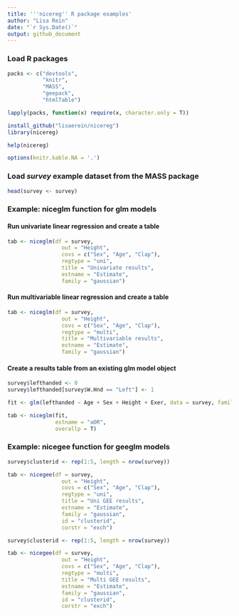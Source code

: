 ```yaml
---
title: '''nicereg'' R package examples'
author: "Lisa Rein"
date: "`r Sys.Date()`"
output: github_document
---
```


### Load R packages 

```r

packs <- c("devtools",
           "knitr",
           "MASS",
           "geepack",
           "htmlTable")

lapply(packs, function(x) require(x, character.only = T))

install_github("lisaerein/nicereg")
library(nicereg)

help(nicereg)

options(knitr.kable.NA = '.')

```

### Load _survey_ example dataset from the MASS package

```r

head(survey <- survey)

```

### Example: niceglm function for glm models

#### Run univariate linear regression and create a table

```r

tab <- niceglm(df = survey,
                 out = "Height",
                 covs = c("Sex", "Age", "Clap"),
                 regtype = "uni",
                 title = "Univariate results",
                 estname = "Estimate",
                 family = "gaussian")

```

#### Run multivariable linear regression and create a table

```r

tab <- niceglm(df = survey,
                 out = "Height",
                 covs = c("Sex", "Age", "Clap"),
                 regtype = "multi",
                 title = "Multivariable results",
                 estname = "Estimate",
                 family = "gaussian")

```

#### Create a results table from an existing glm model object

```r

survey$lefthanded <- 0
survey$lefthanded[survey$W.Hnd == "Left"] <- 1

fit <- glm(lefthanded ~ Age + Sex + Height + Exer, data = survey, family = "binomial")

tab <- niceglm(fit,
               estname = "aOR",
               overallp = T)

```

### Example: nicegee function for geeglm models

```r

survey$clusterid <- rep(1:5, length = nrow(survey))

tab <- nicegee(df = survey,
                 out = "Height",
                 covs = c("Sex", "Age", "Clap"),
                 regtype = "uni",
                 title = "Uni GEE results",
                 estname = "Estimate",
                 family = "gaussian",
                 id = "clusterid",
                 corstr = "exch")

```

```r

survey$clusterid <- rep(1:5, length = nrow(survey))

tab <- nicegee(df = survey,
                 out = "Height",
                 covs = c("Sex", "Age", "Clap"),
                 regtype = "multi",
                 title = "Multi GEE results",
                 estname = "Estimate",
                 family = "gaussian",
                 id = "clusterid",
                 corstr = "exch")

```
